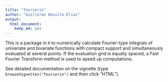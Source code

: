 ```yaml
---
title: "fourierin"
author: "Guillermo Basulto-Elias"
output: 
  html_document: 
    keep_md: yes
---
```


This is a package in `R` to numerically calculate Fourier-type integrals of univariate and bivariate  functions with compact support and simultaneously evaluated at several points. If the evaluation grid is equally spaced, a Fast Fourier Transform method is used to speed up computations.

See detailed documentation on the vignette (type `browseVignettes("fourierin")` and then click "HTML"). 
